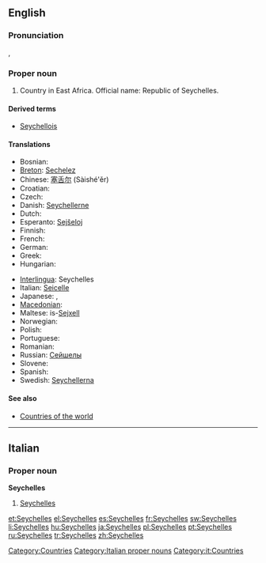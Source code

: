 {{wikipedia|Seychelles}}
==English==

===Pronunciation===
{{a|UK}} {{IPA|/seɪˈʃɛlz/}}, {{SAMPA|/seI"SElz/}}

===Proper noun===
{{en-proper noun}}

# Country in East Africa. Official name: Republic of Seychelles.

====Derived terms====
* [[Seychellois]]

====Translations====
{{trans-top|country in East Africa}}
* Bosnian: {{t-|bs|Sejšeli|m|p}}
* [[Breton]]: [[Sechelez]]
* Chinese: [[塞舌尔]] (Sàishé'ěr)
* Croatian: {{t-|hr|Sejšeli|m|p}}
* Czech: {{t-|cs|Seychely|p}}
* Danish: [[Seychellerne]]
* Dutch: {{t+|nl|Seychellen}}
* Esperanto: [[Sejŝeloj]]
* Finnish: {{t+|fi|Seychellit}}
* French: {{t+|fr|Seychelles}}
* German: {{t+|de|Seychellen}}
* Greek: {{t-|el|Σεϋχέλλες|f|p|tr=Seychélles|sc=Grek}}
* Hungarian: {{t+|hu|Seychelle-szigetek}}
{{trans-mid}}
* [[Interlingua]]: Seychelles
* Italian: [[Seicelle]]
* Japanese: {{t-|ja|セイシェル|tr=Seisheru|sc=Jpan}}, {{t+|ja|セーシェル|tr=Sēsheru|sc=Jpan}}
* [[Macedonian]]: {{t|mk|Сејшели|m|p|tr=Séjšeli|sc=Cyrl|xs=Macedonian}}
* Maltese: is-[[Sejxell]]
* Norwegian: {{t+|no|Seychellene}}
* Polish: {{t+|pl|Seszele}}
* Portuguese: {{t+|pt|Seicheles}}
* Romanian: {{t-|ro|Seychelles}}
* Russian: [[Сейшелы]]
* Slovene: {{t+|sl|Sejšeli|m|p}}
* Spanish: {{t+|es|Seychelles}}
* Swedish: [[Seychellerna]]
{{trans-bottom}}

====See also====
* [[Appendix:Countries of the world|Countries of the world]]

[[Category:Countries]]

----

==Italian==
{{wikipedia|lang=it}}

===Proper noun===
'''Seychelles''' {{f}} {{p}}

# [[#English|Seychelles ]]

[[Category:Italian proper nouns]]
[[Category:it:Countries]]

[[et:Seychelles]]
[[el:Seychelles]]
[[es:Seychelles]]
[[fr:Seychelles]]
[[sw:Seychelles]]
[[li:Seychelles]]
[[hu:Seychelles]]
[[ja:Seychelles]]
[[pl:Seychelles]]
[[pt:Seychelles]]
[[ru:Seychelles]]
[[tr:Seychelles]]
[[zh:Seychelles]]